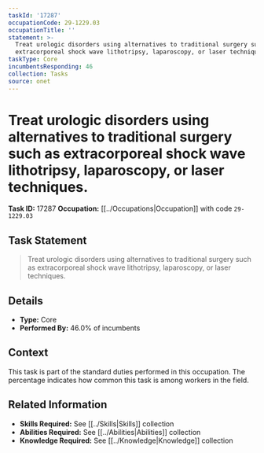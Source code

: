 ```yaml
---
taskId: '17287'
occupationCode: 29-1229.03
occupationTitle: ''
statement: >-
  Treat urologic disorders using alternatives to traditional surgery such as
  extracorporeal shock wave lithotripsy, laparoscopy, or laser techniques.
taskType: Core
incumbentsResponding: 46
collection: Tasks
source: onet
---
```

# Treat urologic disorders using alternatives to traditional surgery such as extracorporeal shock wave lithotripsy, laparoscopy, or laser techniques.

**Task ID:** 17287
**Occupation:** [[../Occupations|Occupation]] with code `29-1229.03`

## Task Statement

> Treat urologic disorders using alternatives to traditional surgery such as extracorporeal shock wave lithotripsy, laparoscopy, or laser techniques.

## Details

- **Type:** Core
- **Performed By:** 46.0% of incumbents

## Context

This task is part of the standard duties performed in this occupation. The percentage indicates how common this task is among workers in the field.

## Related Information

- **Skills Required:** See [[../Skills|Skills]] collection
- **Abilities Required:** See [[../Abilities|Abilities]] collection
- **Knowledge Required:** See [[../Knowledge|Knowledge]] collection
